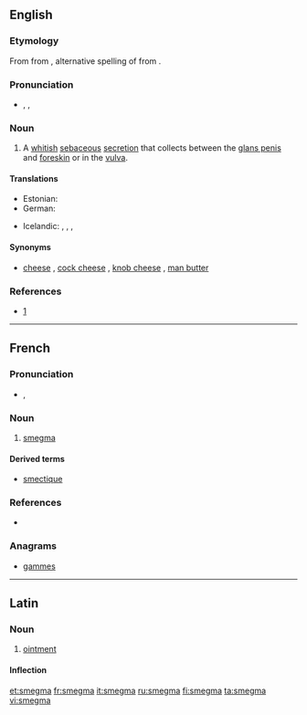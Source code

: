 {{also|Smegma}}
==English==
{{wikipedia}}

===Etymology===
From {{etyl|la|en}} from {{etyl|grc|en}} {{term|σμῆγμα|tr=smēgma|lang=grc|sc=polytonic}}, alternative spelling of {{term|σμῆμα||soap, detergent|tr=smēma|lang=grc|sc=polytonic}} from {{term|σμάω||I wipe, clean|tr=smaō|lang=grc|sc=polytonic}}.

===Pronunciation===
* {{enPR|smĕgʹmə}}, {{IPA|/ˈsmɛɡmə/}}, {{SAMPA|/"smEgm@/}}

===Noun===
{{en-noun|-}}

# A [[whitish]] [[sebaceous]] [[secretion]] that collects between the [[glans penis]] and [[foreskin]] or in the [[vulva]].

====Translations====
{{trans-top|sebaceous secretion}}
* Estonian: {{t+|et|smegma}}
* German: {{t+|de|Smegma|n}}
{{trans-mid}}
* Icelandic: {{t|is|reðurfarði|m}}, {{t|is|limfarði|m}}, {{t|is|forhúðarostur|m}}, {{t|is|ostur|m}}
{{trans-bottom}}

====Synonyms====
* [[cheese]] {{qualifier|slang}}, [[cock cheese]] {{qualifier|obscene}}, [[knob cheese]] {{qualifier|slang}}, [[man butter]] {{qualifier|slang}}

===References===
* {{R:Online Etymology Dictionary}} [http://www.etymonline.com/index.php?search=smegma&searchmode=none]

----

==French==

===Pronunciation===
* {{IPA|/smɛɡ.ma/|lang=fr}}, {{SAMPA|/smEg.ma/}}

===Noun===
{{fr-noun|m}}

# [[#English|smegma]]

====Derived terms====
* [[smectique]]

===References===
* {{R:NPLarousse}}

===Anagrams===
* [[gammes#French|gammes]]

----
==Latin==

===Noun===
{{la-noun|smegma|smegmatis|smegmatis|n|third}}

# [[ointment]]

====Inflection====
{{la-decl-3rd-N|smegma|smegma|smegmat|smegmat}}

[[et:smegma]]
[[fr:smegma]]
[[it:smegma]]
[[ru:smegma]]
[[fi:smegma]]
[[ta:smegma]]
[[vi:smegma]]